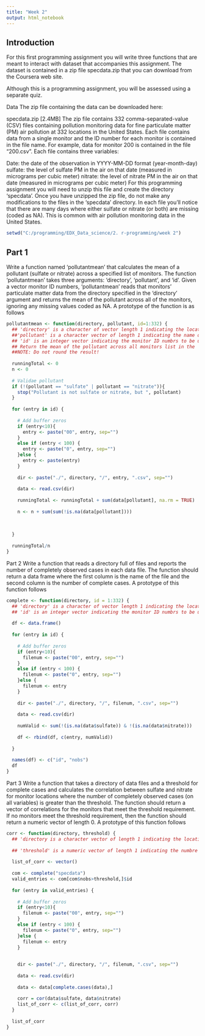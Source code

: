 ```yaml
---
title: "Week 2"
output: html_notebook
---
```

## Introduction
For this first programming assignment you will write three functions that are meant to interact with dataset that accompanies this assignment. The dataset is contained in a zip file specdata.zip that you can download from the Coursera web site.

Although this is a programming assignment, you will be assessed using a separate quiz.

Data
The zip file containing the data can be downloaded here:

specdata.zip [2.4MB]
The zip file contains 332 comma-separated-value (CSV) files containing pollution monitoring data for fine particulate matter (PM) air pollution at 332 locations in the United States. Each file contains data from a single monitor and the ID number for each monitor is contained in the file name. For example, data for monitor 200 is contained in the file "200.csv". Each file contains three variables:

Date: the date of the observation in YYYY-MM-DD format (year-month-day)
sulfate: the level of sulfate PM in the air on that date (measured in micrograms per cubic meter)
nitrate: the level of nitrate PM in the air on that date (measured in micrograms per cubic meter)
For this programming assignment you will need to unzip this file and create the directory 'specdata'. Once you have unzipped the zip file, do not make any modifications to the files in the 'specdata' directory. In each file you'll notice that there are many days where either sulfate or nitrate (or both) are missing (coded as NA). This is common with air pollution monitoring data in the United States.

````r
setwd("C:/programming/EDX_Data_science/2. r-programming/week 2")

````

## Part 1
Write a function named 'pollutantmean' that calculates the mean of a pollutant (sulfate or nitrate) across a specified list of monitors. The function 'pollutantmean' takes three arguments: 'directory', 'pollutant', and 'id'. Given a vector monitor ID numbers, 'pollutantmean' reads that monitors' particulate matter data from the directory specified in the 'directory' argument and returns the mean of the pollutant across all of the monitors, ignoring any missing values coded as NA. A prototype of the function is as follows

````r
pollutantmean <- function(directory, pollutant, id=1:332) {
  ## 'directory' is a character of vector length 1 indicating the location of CSV files
  ##'pollutant' is a character vector of length 1 indicating the name of the pollutant for which we will calculate the mean; eiteher "sulfate" or "nitrate"
  ## 'id' is an integer vector indicating the monitor ID numbrs to be used
  ## Return the mean of the pollutant across all monitors list in the 'id' vector (ignoring NA values)
  ##NOTE: Do not round the result!
  
  runningTotal <- 0
  n <- 0
  
  # Validae pollutant
  if (!(pollutant == "sulfate" | pollutant == "nitrate")){
    stop("Pollutant is not sulfate or nitrate, but ", pollutant)
  }
  
  for (entry in id) {
    
    # Add buffer zeros
    if (entry<10){
      entry <- paste("00", entry, sep="")
    }
    else if (entry < 100) {
      entry <- paste("0", entry, sep="")
    }else {
      entry <- paste(entry)
    }
    
    dir <- paste("./", directory, "/", entry, ".csv", sep="")
    
    data <- read.csv(dir)
    
    runningTotal <- runningTotal + sum(data[pollutant], na.rm = TRUE)
    
    n <- n + sum(sum(!is.na(data[pollutant])))
    
    
    
  }
  
  runningTotal/n
}

````

Part 2
Write a function that reads a directory full of files and reports the number of completely observed cases in each data file. The function should return a data frame where the first column is the name of the file and the second column is the number of complete cases. A prototype of this function follows

````r
complete <- function(directory, id = 1:332) {
  ## 'directory' is a character of vector length 1 indicating the location of CSV files
  ## 'id' is an integer vector indicating the monitor ID numbrs to be used
  
  df <- data.frame()
  
  for (entry in id) {
    
    # Add buffer zeros
    if (entry<10){
      filenum <- paste("00", entry, sep="")
    }
    else if (entry < 100) {
      filenum <- paste("0", entry, sep="")
    }else {
      filenum <- entry
    }
    
    dir <- paste("./", directory, "/", filenum, ".csv", sep="")
    
    data <- read.csv(dir)
    
    numValid <- sum(!(is.na(data$sulfate)) & !(is.na(data$nitrate)))
    
    df <- rbind(df, c(entry, numValid))
    
  }
  
  names(df) <- c("id", "nobs")
  df
}

````

Part 3
Write a function that takes a directory of data files and a threshold for complete cases and calculates the correlation between sulfate and nitrate for monitor locations where the number of completely observed cases (on all variables) is greater than the threshold. The function should return a vector of correlations for the monitors that meet the threshold requirement. If no monitors meet the threshold requirement, then the function should return a numeric vector of length 0. A prototype of this function follows

````r
corr <- function(directory, threshold) {
  ## 'directory is a character vector of length 1 indicating the location of csv files
  
  ## 'threshold' is a numeric vector of length 1 indicating the numbre of completely observed observations (on all variables) requred to compute the correlation between nitrate and sulfate; the default is 0.
  
  list_of_corr <- vector()
  
  com <- complete("specdata")
  valid_entries <- com[com$nobs>threshold,]$id
  
  for (entry in valid_entries) {
    
    # Add buffer zeros
    if (entry<10){
      filenum <- paste("00", entry, sep="")
    }
    else if (entry < 100) {
      filenum <- paste("0", entry, sep="")
    }else {
      filenum <- entry
    }
    
    
    dir <- paste("./", directory, "/", filenum, ".csv", sep="")
    
    data <- read.csv(dir)
    
    data <- data[complete.cases(data),]
    
    corr = cor(data$sulfate, data$nitrate)
    list_of_corr <- c(list_of_corr, corr)
  }
  
  list_of_corr
}
````
